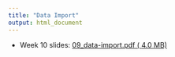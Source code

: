 ```yaml
---
title: "Data Import"
output: html_document
---
```


- Week 10 slides: [09_data-import.pdf ( <i class="far fa-file-pdf"></i> 4.0 MB)](../../files/slides/09_data-import.pdf)
